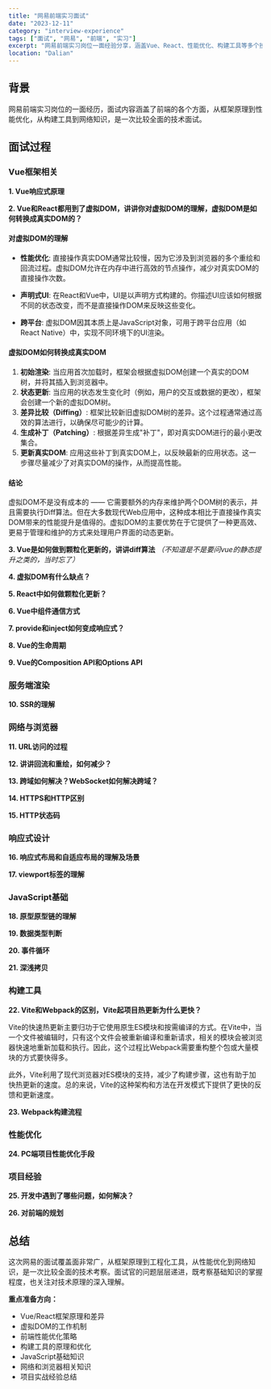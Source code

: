 ```yaml
---
title: "网易前端实习面试"
date: "2023-12-11"
category: "interview-experience"
tags: ["面试", "网易", "前端", "实习"]
excerpt: "网易前端实习岗位一面经验分享，涵盖Vue、React、性能优化、构建工具等多个技术领域的面试题目"
location: "Dalian"
---
```


## 背景

网易前端实习岗位的一面经历，面试内容涵盖了前端的各个方面，从框架原理到性能优化，从构建工具到网络知识，是一次比较全面的技术面试。

## 面试过程

### Vue框架相关

**1. Vue响应式原理**

**2. Vue和React都用到了虚拟DOM，讲讲你对虚拟DOM的理解，虚拟DOM是如何转换成真实DOM的？**

#### 对虚拟DOM的理解

- **性能优化**: 直接操作真实DOM通常比较慢，因为它涉及到浏览器的多个重绘和回流过程。虚拟DOM允许在内存中进行高效的节点操作，减少对真实DOM的直接操作次数。

- **声明式UI**: 在React和Vue中，UI是以声明方式构建的。你描述UI应该如何根据不同的状态改变，而不是直接操作DOM来反映这些变化。

- **跨平台**: 虚拟DOM因其本质上是JavaScript对象，可用于跨平台应用（如React Native）中，实现不同环境下的UI渲染。

#### 虚拟DOM如何转换成真实DOM

1. **初始渲染**: 当应用首次加载时，框架会根据虚拟DOM创建一个真实的DOM树，并将其插入到浏览器中。
2. **状态更新**: 当应用的状态发生变化时（例如，用户的交互或数据的更改），框架会创建一个新的虚拟DOM树。
3. **差异比较（Diffing）**: 框架比较新旧虚拟DOM树的差异。这个过程通常通过高效的算法进行，以确保尽可能少的计算。
4. **生成补丁（Patching）**: 根据差异生成"补丁"，即对真实DOM进行的最小更改集合。
5. **更新真实DOM**: 应用这些补丁到真实DOM上，以反映最新的应用状态。这一步骤尽量减少了对真实DOM的操作，从而提高性能。

#### 结论

虚拟DOM不是没有成本的 —— 它需要额外的内存来维护两个DOM树的表示，并且需要执行Diff算法。但在大多数现代Web应用中，这种成本相比于直接操作真实DOM带来的性能提升是值得的。虚拟DOM的主要优势在于它提供了一种更高效、更易于管理和维护的方式来处理用户界面的动态更新。

**3. Vue是如何做到颗粒化更新的，讲讲diff算法**
*（不知道是不是要问vue的静态提升之类的，当时忘了）*

**4. 虚拟DOM有什么缺点？**

**5. React中如何做颗粒化更新？**

**6. Vue中组件通信方式**

**7. provide和inject如何变成响应式？**

**8. Vue的生命周期**

**9. Vue的Composition API和Options API**

### 服务端渲染

**10. SSR的理解**

### 网络与浏览器

**11. URL访问的过程**

**12. 讲讲回流和重绘，如何减少？**

**13. 跨域如何解决？WebSocket如何解决跨域？**

**14. HTTPS和HTTP区别**

**15. HTTP状态码**

### 响应式设计

**16. 响应式布局和自适应布局的理解及场景**

**17. viewport标签的理解**

### JavaScript基础

**18. 原型原型链的理解**

**19. 数据类型判断**

**20. 事件循环**

**21. 深浅拷贝**

### 构建工具

**22. Vite和Webpack的区别，Vite起项目热更新为什么更快？**

Vite的快速热更新主要归功于它使用原生ES模块和按需编译的方式。在Vite中，当一个文件被编辑时，只有这个文件会被重新编译和重新请求，相关的模块会被浏览器快速地重新加载和执行。因此，这个过程比Webpack需要重构整个包或大量模块的方式要快得多。

此外，Vite利用了现代浏览器对ES模块的支持，减少了构建步骤，这也有助于加快热更新的速度。总的来说，Vite的这种架构和方法在开发模式下提供了更快的反馈和更新速度。

**23. Webpack构建流程**

### 性能优化

**24. PC端项目性能优化手段**

### 项目经验

**25. 开发中遇到了哪些问题，如何解决？**

**26. 对前端的规划**

## 总结

这次网易的面试覆盖面非常广，从框架原理到工程化工具，从性能优化到网络知识，是一次比较全面的技术考察。面试官的问题层层递进，既考察基础知识的掌握程度，也关注对技术原理的深入理解。

**重点准备方向：**
- Vue/React框架原理和差异
- 虚拟DOM的工作机制
- 前端性能优化策略
- 构建工具的原理和优化
- JavaScript基础知识
- 网络和浏览器相关知识
- 项目实战经验总结